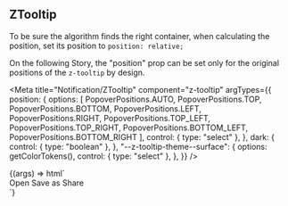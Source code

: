 
## ZTooltip

To be sure the algorithm finds the right container, when calculating the position, set its position to `position: relative;`

On the following Story, the "position" prop can be set only for the original positions of the `z-tooltip` by design.

<Meta
  title="Notification/ZTooltip"
  component="z-tooltip"
  argTypes={{
    position: {
      options: [
        PopoverPositions.AUTO,
        PopoverPositions.TOP,
        PopoverPositions.BOTTOM,
        PopoverPositions.LEFT,
        PopoverPositions.RIGHT,
        PopoverPositions.TOP_LEFT,
        PopoverPositions.TOP_RIGHT,
        PopoverPositions.BOTTOM_LEFT,
        PopoverPositions.BOTTOM_RIGHT
      ],
      control: { type: "select" },
    },
    dark: {
      control: { type: "boolean" },
    },
    "--z-tooltip-theme--surface": {
      options: getColorTokens(),
      control: { type: "select" },
    },
  }}
/>

<Canvas>
  <Story name="z-tooltip" args={{
    position: PopoverPositions.LEFT,
    dark: false,
    "--z-tooltip-theme--surface": "var(--color-surface01)"
  }}>
    {(args) => html`
      <div class="tooltip-container">
        <z-button id="trigger" size="small" icon="plus-filled"></z-button>
        <z-tooltip
          .position=${args.position}
          .dark=${args.dark}
          bind-to="#trigger"
          style="--z-tooltip-theme--surface: var(${args['--z-tooltip-theme--surface']})"
        >
          <div class="container">
            <z-button>Open</z-button>
            <z-button>Save as</z-button>
            <z-button>Share</z-button>
          </div>
        </z-tooltip>
      </div>
      <script>
        document.querySelector("#trigger").addEventListener("click", () => {
          if (document.querySelector("z-tooltip").open) {
            document.querySelector("z-tooltip").open = false;
          } else {
            document.querySelector("z-tooltip").open = true;
          }
        });
      </script>
    `}
  </Story>
</Canvas>

<ArgsTable of="z-tooltip" />
